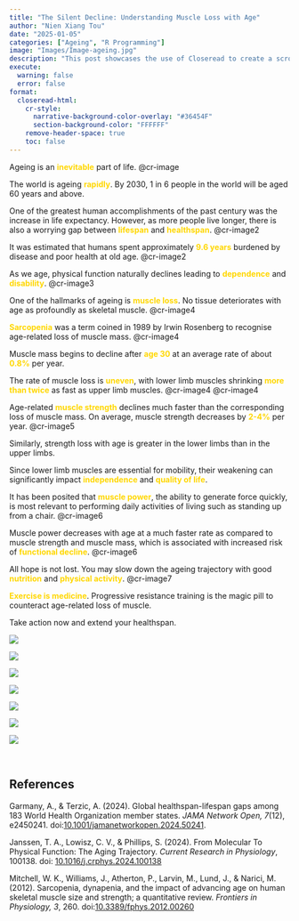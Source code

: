 ---
title: "The Silent Decline: Understanding Muscle Loss with Age"
author: "Nien Xiang Tou"
date: "2025-01-05"
categories: ["Ageing", "R Programming"]
image: "Images/Image-ageing.jpg"
description: "This post showcases the use of Closeread to create a scrollytelling story of muscle loss with age."
execute: 
  warning: false
  error: false
format: 
  closeread-html:
    cr-style:
      narrative-background-color-overlay: "#36454F"
      section-background-color: "FFFFFF"
    remove-header-space: true
    toc: false
---

:::::::::: {.cr-section layout="overlay-center"}
Ageing is an [**inevitable**]{style="color:#FFD700;"} part of life. @cr-image

The world is ageing [**rapidly**]{style="color:#FFD700;"}. By 2030, 1 in 6 people in the world will be aged 60 years and above.

One of the greatest human accomplishments of the past century was the increase in life expectancy. However, as more people live longer, there is also a worrying gap between [**lifespan**]{style="color:#FFD700;"} and [**healthspan**]{style="color:#FFD700;"}. @cr-image2

It was estimated that humans spent approximately [**9.6 years**]{style="color:#FFD700;"} burdened by disease and poor health at old age. [@cr-image2]{pan-to="0px,-300px"}

As we age, physical function naturally declines leading to [**dependence**]{style="color:#FFD700;"} and [**disability**]{style="color:#FFD700;"}. @cr-image3

One of the hallmarks of ageing is [**muscle loss**]{style="color:#FFD700;"}. No tissue deteriorates with age as profoundly as skeletal muscle. @cr-image4

[**Sarcopenia**]{style="color:#FFD700;"} was a term coined in 1989 by Irwin Rosenberg to recognise age-related loss of muscle mass. [@cr-image4]{scale-by="2"}

Muscle mass begins to decline after [**age 30**]{style="color:#FFD700;"} at an average rate of about [**0.8%**]{style="color:#FFD700;"} per year.

The rate of muscle loss is [**uneven**]{style="color:#FFD700;"}, with lower limb muscles shrinking [**more than twice**]{style="color:#FFD700;"} as fast as upper limb muscles. [@cr-image4]{scale-by="2"} [@cr-image4]{pan-to="-500px,-800px"}

Age-related [**muscle strength**]{style="color:#FFD700;"} declines much faster than the corresponding loss of muscle mass. On average, muscle strength decreases by [**2-4%**]{style="color:#FFD700;"} per year. @cr-image5

Similarly, strength loss with age is greater in the lower limbs than in the upper limbs.

Since lower limb muscles are essential for mobility, their weakening can significantly impact [**independence**]{style="color:#FFD700;"} and [**quality of life**]{style="color:#FFD700;"}.

It has been posited that [**muscle power**]{style="color:#FFD700;"}, the ability to generate force quickly, is most relevant to performing daily activities of living such as standing up from a chair. @cr-image6

Muscle power decreases with age at a much faster rate as compared to muscle strength and muscle mass, which is associated with increased risk of [**functional decline**]{style="color:#FFD700;"}. [@cr-image6]{pan-to="0px,-300px"}

All hope is not lost. You may slow down the ageing trajectory with good [**nutrition**]{style="color:#FFD700;"} and [**physical activity**]{style="color:#FFD700;"}. @cr-image7

[**Exercise is medicine**]{style="color:#FFD700;"}. Progressive resistance training is the magic pill to counteract age-related loss of muscle.

Take action now and extend your healthspan.

::: {#cr-image}
![](Images/Image-ageing.jpg)
:::

::: {#cr-image2}
![](Images/Image-ageing2.jpg)
:::

::: {#cr-image3}
![](Images/Image-ageing3.jpg)
:::

::: {#cr-image4}
![](Images/Image-ageing4.jpg)
:::

::: {#cr-image5}
![](Images/Image-ageing5.jpg)
:::

::: {#cr-image6}
![](Images/Image-ageing6.jpg)
:::

::: {#cr-image7}
![](Images/Image-ageing7.jpg)
:::
::::::::::

<br>

## References

Garmany, A., & Terzic, A. (2024). Global healthspan-lifespan gaps among 183 World Health Organization member states. *JAMA Network Open, 7*(12), e2450241. doi:[10.1001/jamanetworkopen.2024.50241](https://doi.org/10.1001/jamanetworkopen.2024.50241).

Janssen, T. A., Lowisz, C. V., & Phillips, S. (2024). From Molecular To Physical Function: The Aging Trajectory. *Current Research in Physiology*, 100138. doi: [10.1016/j.crphys.2024.100138](https://doi.org/10.1016/j.crphys.2024.100138)

Mitchell, W. K., Williams, J., Atherton, P., Larvin, M., Lund, J., & Narici, M. (2012). Sarcopenia, dynapenia, and the impact of advancing age on human skeletal muscle size and strength; a quantitative review. *Frontiers in Physiology, 3*, 260. doi:[10.3389/fphys.2012.00260](https://doi.org/10.3389/fphys.2012.00260)
